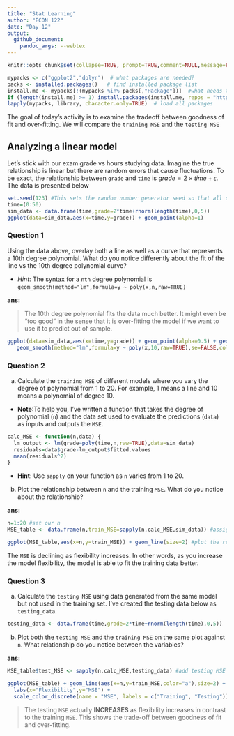 ```yaml
---
title: "Stat Learning"
author: "ECON 122"
date: "Day 12"
output: 
  github_document:
    pandoc_args: --webtex
--- 
```


```r
knitr::opts_chunk$set(collapse=TRUE, prompt=TRUE,comment=NULL,message=FALSE, include=TRUE, fig.height = 4, fig.width = 8)
```

```r
mypacks <- c("ggplot2","dplyr")  # what packages are needed?
packs <- installed.packages()   # find installed package list
install.me <- mypacks[!(mypacks %in% packs[,"Package"])]  #what needs to be installed?
if (length(install.me) >= 1) install.packages(install.me, repos = "http://cran.us.r-project.org")   # install (if needed)
lapply(mypacks, library, character.only=TRUE)  # load all packages
```

The goal of today's activity is to examine the tradeoff between goodness of fit and over-fitting. We will compare the `training MSE` and the `testing MSE`


## Analyzing a linear model
Let's stick with our exam grade vs hours studying data. Imagine the true relationship is linear but there are random errors that cause fluctuations. To be exact, the relationship between `grade` and `time` is $grade=2 \times time + \epsilon$. The data is presented below

```r
set.seed(123) #This sets the random number generator seed so that all our data lines up
time=(0:50)
sim_data <- data.frame(time,grade=2*time+rnorm(length(time),0,5))
ggplot(data=sim_data,aes(x=time,y=grade)) + geom_point(alpha=1) 
```


### Question 1

Using the data above, overlay both a line as well as a curve that represents a 10th degree polynomial. What do you notice differently about the fit of the line vs the 10th degree polynomial curve? 

 - *Hint*: The syntax for a `nth` degree polynomial is `geom_smooth(method="lm",formula=y ~ poly(x,n,raw=TRUE)`


**ans:**

> The 10th degree polynomial fits the data much better. It might even be "too good" in the sense that it is over-fitting the model if we want to use it to predict out of sample.
```r
ggplot(data=sim_data,aes(x=time,y=grade)) + geom_point(alpha=0.5) + geom_smooth(method="lm",se=FALSE) + 
   geom_smooth(method="lm",formula=y ~ poly(x,10,raw=TRUE),se=FALSE,color="red")
```


### Question 2

a. Calculate  the `training MSE` of different models where you vary the degree of polynomial from 1 to 20. For example, 1 means a line and 10 means a polynomial of degree 10. 
 
 - **Note**:To help you, I've written a function that takes the degree of polynomial (`n`) and the data set used to evaluate the predictions (`data`) as inputs and outputs the `MSE`. 

```r
calc_MSE <- function(n,data) {
  lm_output <- lm(grade~poly(time,n,raw=TRUE),data=sim_data) 
  residuals=data$grade-lm_output$fitted.values
  mean(residuals^2)
}
```

 - **Hint**:  Use `sapply` on your function as `n` varies from 1 to 20. 

b. Plot the relationship between `n` and the training `MSE`. What do you notice about the relationship? 

**ans:**

```r
n=1:20 #set our n
MSE_table <- data.frame(n,train_MSE=sapply(n,calc_MSE,sim_data)) #assign n and MSE to MSE_table

ggplot(MSE_table,aes(x=n,y=train_MSE)) + geom_line(size=2) #plot the results

```

The `MSE` is declining as flexibility increases. In other words, as you increase the model flexibility, the model is able to fit the training data better.

### Question 3

 a. Calculate the `testing MSE` using data generated from the same model but not used in the training set. I've created the testing data below as `testing_data`. 

```r
testing_data <- data.frame(time,grade=2*time+rnorm(length(time),0,5))
```

 b. Plot both the `testing MSE` and the `training MSE` on the same plot against `n`. What relationship do you notice between the variables? 


**ans:**
 
```r
MSE_table$test_MSE <- sapply(n,calc_MSE,testing_data) #add testing MSE

ggplot(MSE_table) + geom_line(aes(x=n,y=train_MSE,color="a"),size=2) + geom_line(aes(x=n,y=test_MSE,color="b"), size=2) + 
  labs(x="Flexibility",y="MSE") + 
  scale_color_discrete(name = "MSE", labels = c("Training", "Testing"))
```

> The testing `MSE` actually **INCREASES** as flexibility increases in contrast to the training `MSE`. This shows the trade-off between goodness of fit and over-fitting. 
